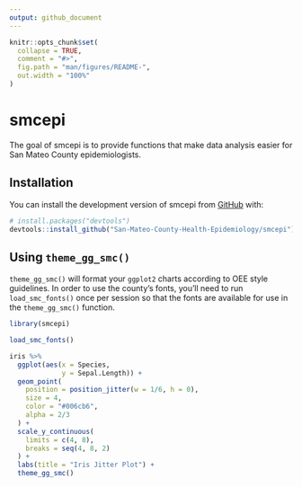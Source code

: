 ```yaml
---
output: github_document
---
```


<!-- README.md is generated from README.Rmd. Please edit that file -->

```r
knitr::opts_chunk$set(
  collapse = TRUE,
  comment = "#>",
  fig.path = "man/figures/README-",
  out.width = "100%"
)
```

# smcepi

<!-- badges: start -->
<!-- badges: end -->

The goal of smcepi is to provide functions that make data analysis easier for San Mateo County epidemiologists.  

## Installation

You can install the development version of smcepi from [GitHub](https://github.com/) with:

``` r
# install.packages("devtools")
devtools::install_github("San-Mateo-County-Health-Epidemiology/smcepi")
```

## Using `theme_gg_smc()`

`theme_gg_smc()` will format your `ggplot2` charts according to OEE style guidelines. In order to use the county's fonts, you'll need to run `load_smc_fonts()` once per session so that the fonts are available for use in the `theme_gg_smc()` function. 

```r
library(smcepi)

load_smc_fonts()

iris %>% 
  ggplot(aes(x = Species, 
             y = Sepal.Length)) +
  geom_point(
    position = position_jitter(w = 1/6, h = 0),
    size = 4, 
    color = "#006cb6", 
    alpha = 2/3
  ) +
  scale_y_continuous(
    limits = c(4, 8),
    breaks = seq(4, 8, 2)
  ) + 
  labs(title = "Iris Jitter Plot") + 
  theme_gg_smc()

```


